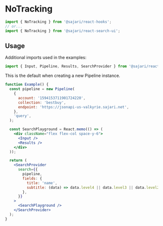 
<SEO title="NoTracking" description="" />

# NoTracking

```js
import { NoTracking } from '@sajari/react-hooks';
// or...
import { NoTracking } from '@sajari/react-search-ui';
```

## Usage

Additional imports used in the examples:

```js
import { Input, Pipeline, Results, SearchProvider } from '@sajari/react-search-ui';
```

This is the default when creating a new Pipeline instance.

```jsx
function Example() {
  const pipeline = new Pipeline(
    {
      account: '1594153711901724220',
      collection: 'bestbuy',
      endpoint: 'https://jsonapi-us-valkyrie.sajari.net',
    },
    'query',
  );

  const SearchPlayground = React.memo(() => (
    <div className="flex flex-col space-y-6">
      <Input />
      <Results />
    </div>
  ));

  return (
    <SearchProvider
      search={{
        pipeline,
        fields: {
          title: 'name',
          subtitle: (data) => data.level4 || data.level3 || data.level2 || data.level1 || data.brand,
        },
      }}
    >
      <SearchPlayground />
    </SearchProvider>
  );
}
```
